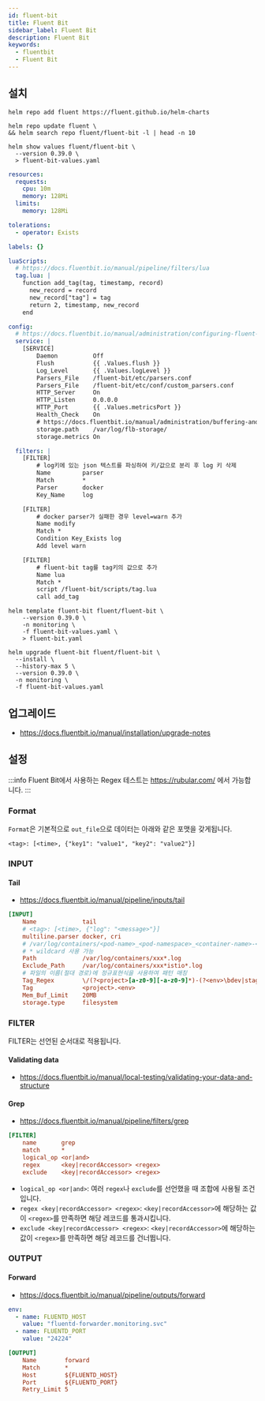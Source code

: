 ```yaml
---
id: fluent-bit
title: Fluent Bit
sidebar_label: Fluent Bit
description: Fluent Bit
keywords:
  - fluentbit
  - Fluent Bit
---
```


## 설치

```shell
helm repo add fluent https://fluent.github.io/helm-charts
```

```shell
helm repo update fluent \
&& helm search repo fluent/fluent-bit -l | head -n 10
```

```shell
helm show values fluent/fluent-bit \
  --version 0.39.0 \
  > fluent-bit-values.yaml
```

```yaml title="fluent-bit-values.yaml"
resources:
  requests:
    cpu: 10m
    memory: 128Mi
  limits:
    memory: 128Mi

tolerations:
  - operator: Exists

labels: {}

luaScripts:
  # https://docs.fluentbit.io/manual/pipeline/filters/lua
  tag.lua: |
    function add_tag(tag, timestamp, record)
      new_record = record
      new_record["tag"] = tag
      return 2, timestamp, new_record
    end

config:
  # https://docs.fluentbit.io/manual/administration/configuring-fluent-bit/classic-mode/configuration-file#config_section
  service: |
    [SERVICE]
        Daemon          Off
        Flush           {{ .Values.flush }}
        Log_Level       {{ .Values.logLevel }}
        Parsers_File    /fluent-bit/etc/parsers.conf
        Parsers_File    /fluent-bit/etc/conf/custom_parsers.conf
        HTTP_Server     On
        HTTP_Listen     0.0.0.0
        HTTP_Port       {{ .Values.metricsPort }}
        Health_Check    On
        # https://docs.fluentbit.io/manual/administration/buffering-and-storage
        storage.path    /var/log/flb-storage/
        storage.metrics On

  filters: |
    [FILTER]
        # log키에 있는 json 텍스트를 파싱하여 키/값으로 분리 후 log 키 삭제
        Name         parser
        Match        *
        Parser       docker
        Key_Name     log

    [FILTER]
        # docker parser가 실패한 경우 level=warn 추가
        Name modify
        Match *
        Condition Key_Exists log
        Add level warn

    [FILTER]
        # fluent-bit tag를 tag키의 값으로 추가
        Name lua
        Match *
        script /fluent-bit/scripts/tag.lua
        call add_tag
```

```shell
helm template fluent-bit fluent/fluent-bit \
    --version 0.39.0 \
    -n monitoring \
    -f fluent-bit-values.yaml \
    > fluent-bit.yaml
```

```shell
helm upgrade fluent-bit fluent/fluent-bit \
  --install \
  --history-max 5 \
  --version 0.39.0 \
  -n monitoring \
  -f fluent-bit-values.yaml
```

## 업그레이드

- https://docs.fluentbit.io/manual/installation/upgrade-notes

## 설정

:::info
Fluent Bit에서 사용하는 Regex 테스트는 https://rubular.com/ 에서 가능합니다.
:::

### Format

`Format`은 기본적으로 `out_file`으로 데이터는 아래와 같은 포맷을 갖게됩니다.

```shell
<tag>: [<time>, {"key1": "value1", "key2": "value2"}]
```

### INPUT

#### Tail

- https://docs.fluentbit.io/manual/pipeline/inputs/tail

```ini
[INPUT]
    Name             tail
    # <tag>: [<time>, {"log": "<message>"}]
    multiline.parser docker, cri
    # /var/log/containers/<pod-name>_<pod-namespace>_<container-name>-<hash>.log
    # * wildcard 사용 가능
    Path             /var/log/containers/xxx*.log
    Exclude_Path     /var/log/containers/xxx*istio*.log
    # 파일의 이름(절대 경로)에 정규표현식을 사용하여 패턴 매칭
    Tag_Regex        \/(?<project>[a-z0-9][-a-z0-9]*)-(?<env>\bdev|stag|prod\b)(.*)_(?<namespace_name>.+)_(?<container_name>.+)-
    Tag              <project>.<env>
    Mem_Buf_Limit    20MB
    storage.type     filesystem
```

### FILTER

FILTER는 선언된 순서대로 적용됩니다.

#### Validating data

- https://docs.fluentbit.io/manual/local-testing/validating-your-data-and-structure

#### Grep

- https://docs.fluentbit.io/manual/pipeline/filters/grep

```ini
[FILTER]
    name       grep
    match      *
    logical_op <or|and>
    regex      <key|recordAccessor> <regex>
    exclude    <key|recordAccessor> <regex>
```

- `logical_op <or|and>`: 여러 `regex`나 `exclude`를 선언했을 때 조합에 사용될 조건입니다.
- `regex <key|recordAccessor> <regex>`: `<key|recordAccessor>`에 해당하는 값이 `<regex>`를 만족하면 해당 레코드를 통과시킵니다.
- `exclude <key|recordAccessor> <regex>`: `<key|recordAccessor>`에 해당하는 값이 `<regex>`를 만족하면 해당 레코드를 건너뜁니다.

### OUTPUT

#### Forward

- https://docs.fluentbit.io/manual/pipeline/outputs/forward

```yaml
env:
  - name: FLUENTD_HOST
    value: "fluentd-forwarder.monitoring.svc"
  - name: FLUENTD_PORT
    value: "24224"
```

```ini
[OUTPUT]
    Name        forward
    Match       *
    Host        ${FLUENTD_HOST}
    Port        ${FLUENTD_PORT}
    Retry_Limit 5
```

